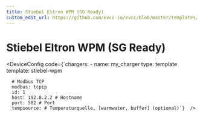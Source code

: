 ```yaml
---
title: Stiebel Eltron WPM (SG Ready)
custom_edit_url: https://github.com/evcc-io/evcc/blob/master/templates/definition/charger/stiebel-wpm.yaml
---
```



# Stiebel Eltron WPM (SG Ready)

<DeviceFeatures features="" />

<DeviceConfig code={`chargers:
    - name: my_charger
      type: template
      template: stiebel-wpm
      
      # Modbus TCP
      modbus: tcpip
      id: 1
      host: 192.0.2.2 # Hostname
      port: 502 # Port
      tempsource: # Temperaturquelle, [warmwater, buffer] (optional)`}  />

